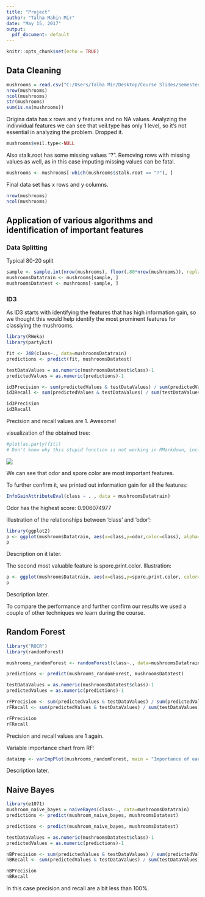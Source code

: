 ```yaml
---
title: "Project"
author: "Talha Mahin Mir"
date: "May 15, 2017"
output:
  pdf_document: default
---
```


```r
knitr::opts_chunk$set(echo = TRUE)
```

## Data Cleaning


```r

mushrooms = read.csv("C:/Users/Talha Mir/Desktop/Course Slides/Semester 2/Data Mining/Project/mushrooms.csv")
nrow(mushrooms)
ncol(mushrooms)
str(mushrooms)
sum(is.na(mushrooms))

```

Origina data has x rows and y features and no NA values. Analyzing the indivvidual features we can see that veil.type has only 1 level, so it's not essential in analyzing the problem. Dropped it. 

```r
mushrooms$veil.type<-NULL
```

Also stalk.root  has some missing values "?". Removing rows with missing values as well, as in this case imputing missing values can be fatal. 

```r
mushrooms <- mushrooms[-which(mushrooms$stalk.root == "?"), ]
```


Final data set has x rows and y columns. 

```r
nrow(mushrooms)
ncol(mushrooms)
```



## Application of various algorithms and identification of important features

### Data Splitting

Typical 80-20 split

```r
sample <- sample.int(nrow(mushrooms), floor(.80*nrow(mushrooms)), replace = F)
mushroomsDatatrain <- mushrooms[sample, ]
mushroomsDatatest <- mushrooms[-sample, ]
```


### ID3 

As ID3 starts with identifying the features that has high information gain, so we thought this would help identify the most prominent features for classiying the mushrooms.

```r
library(RWeka)
library(partykit)

fit <- J48(class~., data=mushroomsDatatrain)
predictions <- predict(fit, mushroomsDatatest)

testDataValues = as.numeric(mushroomsDatatest$class)-1
predictedValues = as.numeric(predictions)-1

id3Precision <- sum(predictedValues & testDataValues) / sum(predictedValues)
id3Recall <- sum(predictedValues & testDataValues) / sum(testDataValues)

id3Precision
id3Recall
```

Precision and recall values are 1. Awesome!

visualization of the obtained tree:

```r
#plot(as.party(fit))
# Don't know why this stupid function is not working in RMarkdown, including pic below
```

![](./id3 graph.png)

We can see that odor and spore color are most important features.

To further confirm it, we printed out information gain for all the features:

```r
InfoGainAttributeEval(class ~ . , data = mushroomsDatatrain)
```

Odor has the highest score: 0.906074977

Illustration of the relationships between 'class' and 'odor':

```r
library(ggplot2)
p <- ggplot(mushroomsDatatrain, aes(x=class,y=odor,color=class), alpha=0.3) + geom_jitter()
p
```

Description on it later. 


The second most valuable feature is spore.print.color. Illustration:


```r
p <- ggplot(mushroomsDatatrain, aes(x=class,y=spore.print.color, color=class), alpha=0.3) + geom_jitter()
p
```

Description later.


To compare the performance and further confirm our results we used a couple of other techniques we learn during the course.


## Random Forest


```r
library("ROCR")
library(randomForest)

mushrooms_randomForest <- randomForest(class~., data=mushroomsDatatrain)

predictions <- predict(mushrooms_randomForest, mushroomsDatatest)

testDataValues = as.numeric(mushroomsDatatest$class)-1
predictedValues = as.numeric(predictions)-1

rFPrecision <- sum(predictedValues & testDataValues) / sum(predictedValues)
rFRecall <- sum(predictedValues & testDataValues) / sum(testDataValues)

rFPrecision
rFRecall
```

Precision and recall values are 1 again. 

Variable importance chart from RF:

```r
dataimp <- varImpPlot(mushrooms_randomForest, main = "Importance of each variable")
```

Description later.


## Naive Bayes

```r
library(e1071)
mushroom_naive_bayes = naiveBayes(class~., data=mushroomsDatatrain)
predictions <- predict(mushroom_naive_bayes, mushroomsDatatest)

predictions <- predict(mushroom_naive_bayes, mushroomsDatatest)

testDataValues = as.numeric(mushroomsDatatest$class)-1
predictedValues = as.numeric(predictions)-1

nBPrecision <- sum(predictedValues & testDataValues) / sum(predictedValues)
nBRecall <- sum(predictedValues & testDataValues) / sum(testDataValues)

nBPrecision
nBRecall
```

In this case precision and recall are a bit less than 100%. 


